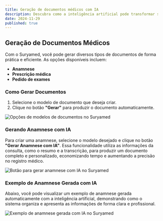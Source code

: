 ---
title: Geração de documentos médicos com IA
description: Descubra como a inteligência artificial pode transformar suas consultas médicas.
date: 2024-11-29
published: true
---

## Geração de Documentos Médicos  

Com o Suryamed, você pode gerar diversos tipos de documentos de forma prática e eficiente. As opções disponíveis incluem:  

- **Anamnese**  
- **Prescrição médica**  
- **Pedido de exames**  

### Como Gerar Documentos  

1. Selecione o modelo de documento que deseja criar.  
2. Clique no botão **"Gerar"** para produzir o documento automaticamente.  

<Image  
  src="/images/gerar-documentos.jpg"  
  alt="Opções de modelos de documentos no Suryamed"  
  width={1000}  
  height={400}  
  quality={100}  
  className="rounded-md"  
/>  

### Gerando Anamnese com IA  

Para criar uma anamnese, selecione o modelo desejado e clique no botão **"Gerar Anamnese com IA"**. Essa funcionalidade utiliza as informações da consulta, como o resumo e a transcrição, para produzir um documento completo e personalizado, economizando tempo e aumentando a precisão no registro médico.  

<Image  
  src="/images/gerando-anamnese-com-ia.jpg"  
  alt="Botão para gerar anamnese com IA no Suryamed"  
  width={1000}  
  height={400}  
  quality={100}  
  className="rounded-md"  
/>  

### Exemplo de Anamnese Gerada com IA  

Abaixo, você pode visualizar um exemplo de anamnese gerada automaticamente com a inteligência artificial, demonstrando como o sistema organiza e apresenta as informações de forma clara e profissional.  

<Image  
  src="/images/anamnese-gerada-ia.jpg"  
  alt="Exemplo de anamnese gerada com IA no Suryamed"  
  width={1000}  
  height={400}  
  quality={100}  
  className="rounded-md"  
/>  